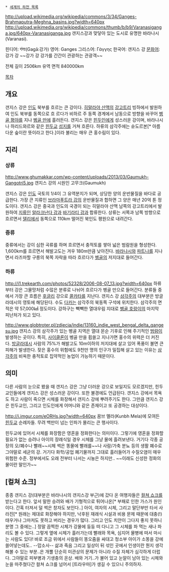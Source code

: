  * [[세계의 하천 목록]]

http://upload.wikimedia.org/wikipedia/commons/3/34/Ganges-Brahmaputra-Meghna_basins.jpg?width=640px
http://upload.wikimedia.org/wikipedia/commons/thumb/b/b9/Varanasiganga.jpg/640px-Varanasiganga.jpg
갠지스강과 맞닿아 있는 도시로 유명한 바라나시(Varanasi).

힌디어: गंगा(Gagā:강가)
영어: Ganges
그리스어: Γάγγης
한국어: 갠지스 강
[[문화어]]: 강가 강
~~강가 강 강가를 간간이 관광하는 관광객~~

전체 길이 2506km
유역 면적 840000km

[[목차]]
== 개요 ==
갠지스 강은 [[인도]] 북부를 흐르는 큰 강이다. [[히말라야 산맥]]의 [[강고트리]] 빙하에서 발원하여 인도 북부를 동쪽으로 흐 르다가 비하르 주 동쪽 경계에서 남동으로 방향을 바꾸어 [[벵골 평야]]를 지나 [[벵골 만]]에 흘러든다. 갠지스 강은 [[힌두인]]에게 성스러운 강이며, 바라나시나 하리드와르와 같은 [[힌두교]] [[성지]]를 거쳐 흐른다. 하류의 삼각주에는 슌도르본[* 아름다운 숲이란 뜻이라고 한다.]이라 불리는 매우 큰 홍수림이 있다.

== 지리 ==
=== 상류 ===
http://www.ghumakkar.com/wp-content/uploads/2013/03/Gaumukh-Gangotri5.jpg
갠지스 강의 시원인 고무크(Gaumukh)

갠지스 강은 [[인도]] 국토의 1/4이 그 유역분지가 되며, 상당한 양의 운반물질을 바다로 공급한다. 가장 큰 지류인 [[브라마푸트라 강]]의 운반물질과 합하면 그 양은 매년 20억 톤 정도이다. 갠지스 강은 중국과 인도의 국경이 되는 히말라야 산맥 남쪽의 강고트리에서 발원하여 [[지류]]인 [[알라크난다 강]]과 [[바기라티 강]]과 합류한다. 상류는 서쪽과 남쪽 방향으로 흐르면서 [[델리]]에서 동쪽으로 110km 떨어진 북인도 평원으로 내려간다.

=== 중류 ===
중류에서는 강이 심한 곡류를 하며 흐르면서 충적토를 쌓아 넓은 범람원을 형성한다. 1,600km를 흐르면서 해발고도는 겨우 180m만큼 낮아진다. [[바라나시]]와 [[파트나]]를 지나면서 라즈마할 구릉의 북쪽 자락을 따라 흐르다가 [[벵골]]의 저지대로 들어간다.

=== 하류 ===
http://i1.trekearth.com/photos/52328/2006-08-07_13.jpg?width=640px
하류부터 강은 그물망처럼 수많은 분류로 나뉘어 흐르다가 벵골 만으로 들어간다. 분류들 중에서 가장 큰 흐름은 [[후글리]] 강으로 [[콜카타]]를 지난다. 갠지스 강 [[삼각주]]의 대부분은 방글라데시의 영토에 해당된다. 수도 [[다카]]는 삼각주의 북동쪽 구석에 위치한다. 삼각주의 면적은 약 57,000㎢ 정도이다. 강하구는 빽빽한 열대우림 지대로 [[벵골 호랑이]]의 마지막 피난처가 되고 있다.

http://www.globtroter.pl/zdjecia/indie/13160_indie_west_bengal_delta_gangesu.jpg
갠지스 강의 삼각주가 있는 벵골 지역은 열대 몬순 기후로 인해 주기적인 [[범람]]이 발생하는 곳이다. 특히, [[사이클론]]이 벵골 만을 휩쓸고 지나가면 홍수의 위력은 더 커진다. [[방글라데시]] 사람의 75%가 해발고도 10m이하의 저지대에 살고 있어 폭풍이 불면 큰 피해가 발생한다. 잦은 홍수의 위험에도 9천만 명의 인구가 밀집해 살고 있는 이유는 [[삼각주]]의 비옥한 충적토로 집약적인 농업이 가능하기 때문이다.



== 의미 ==
다른 사람의 눈으로 봤을 때 갠지스 강은 그냥 더러운 강으로 보일지도 모르겠지만, 힌두교인들에게 갠지스 강은 성스러운 강이다. 또한 불경에도 언급된다. 갠지스 강에서 목욕도 하고 사람이 죽으면 시체를 화장해서 갠지스 강에 뿌려주기도 한다. 그만큼 갠지스 강은 힌두교인, 그리고 인도인에게 어머니와 같은 존재이고 또 공경하는 대상이다.


http://i.imgur.com/eORHs.jpg?width=640px
꿈브 멜라(Kunbh Mela)에 모여든 [[힌두교]] 순례자들. 무려 백만이 넘는 인파가 몰리는 큰 행사이다.

힌두교에 있어서 시체를 화장함은 영혼을 정화한다는 의미이다. 그렇기에 영혼을 정화할 필요가 없는 승려나 아이의 장례식일 경우 시체를 그냥 물에 흘려보낸다. 거기다 각종 공장의 오/폐수나 빨래~~시체 썩은 똥물에 빨래를~~나 사람/가축 분뇨 등의 생활 폐수로 그야말로 세균의 강. 거기다 화학/공업 폐기물까지 그대로 흘러들어가 수질오염이 매우 위험한 수준. 정부에서도 오래 전부터 나서는 시늉은 하지만.. ~~이래도 신성한 정화의 물이란 말인가~~
== [컬쳐 쇼크] ==
종종 갠지스 강(대부분은 바라나시의 갠지스강 부근)에 갔다 온 여행자들은 [[컬쳐 쇼크]]를 받는다고 한다. 앞서 말한 승려와 배가 기형적으로 튀어나온[* 부패로 인한 가스가 원인이다. 간혹 터져서 덜 썩은 창자도 보인다..] 아이, 여자의 시체, 그리고 말단부만 타서 사라진[* 원래는 제대로 화장해야 하지만, 낙후된 재래식 시설과 비용 문제 때문에 대충(!) 태우거나 그마저도 못하고 버리는 경우가 많다. 그리고 인도 치안이 그다지 좋지 못하니 분명 그 중에는..] 정말 끔찍한 시체가 강물에 둥둥 떠 다니고 그 시체를 파 먹는 새나 파리도 볼 수 있다. 그렇게 옆에 시체가 흘러가는데 빨래와 목욕, 심지어 물병에 떠서 마시는 사람도 있다! 바로 조금 위에서 사람들이 똥오줌을 싸대고 청소부 아이가 소똥을 강에 쓸어넣는데도.. --맙소사-- 삶과 죽음 그리고 일상이 뒤 섞인 곳에서 인생이란 뭔지 생각해볼 수 있는 부분..은 개뿔 단순히 미관상의 문제가 아니라 수질 자체가 심각하게 더럽다. 그야말로 피부병과 기생충의 온상. 배와 거기..가 불어 있고 눈알이 남아 있는 시체와 눈을 마주쳤다간 컬쳐 쇼크를 넘어서 [트라우마]가 생길 수 있으니 주의하자.
